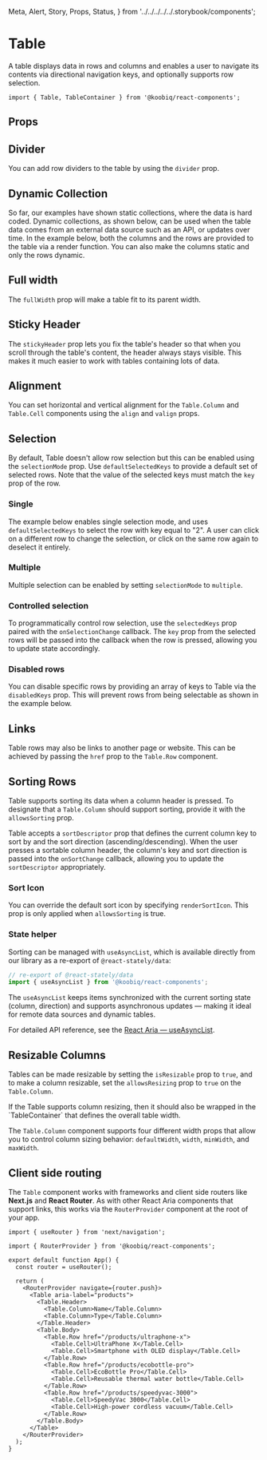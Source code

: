   Meta,
  Alert,
  Story,
  Props,
  Status,
} from '../../../../../.storybook/components';


<Meta of={Stories} />

# Table

<Status variant="experimental" />

A table displays data in rows and columns and enables a user to navigate its contents
via directional navigation keys, and optionally supports row selection.

```tsx
import { Table, TableContainer } from '@koobiq/react-components';
```

<Story of={Stories.Base} />

## Props

<Props />

## Divider

You can add row dividers to the table by using the `divider` prop.

<Story of={Stories.Divider} />

## Dynamic Collection

So far, our examples have shown static collections,
where the data is hard coded. Dynamic collections, as shown below, can be used when
the table data comes from an external data source such as an API, or updates over time.
In the example below, both the columns and the rows are provided to the table via a render function.
You can also make the columns static and only the rows dynamic.

<Story of={Stories.DynamicCollection} />

## Full width

The `fullWidth` prop will make a table fit to its parent width.

<Story of={Stories.FullWidth} />

## Sticky Header

The `stickyHeader` prop lets you fix the table's header so that when you scroll through the table's content,
the header always stays visible. This makes it much easier to work with tables containing lots of data.

<Story of={Stories.StickyHeader} />

## Alignment

You can set horizontal and vertical alignment for the `Table.Column`
and `Table.Cell` components using the `align` and `valign` props.

<Story of={Stories.Alignment} />

## Selection

By default, Table doesn't allow row selection but this can be enabled using the `selectionMode` prop.
Use `defaultSelectedKeys` to provide a default set of selected rows.
Note that the value of the selected keys must match the `key` prop of the row.

### Single

The example below enables single selection mode, and uses `defaultSelectedKeys`
to select the row with key equal to "2". A user can click on a different row to change the selection,
or click on the same row again to deselect it entirely.

<Story of={Stories.SingleSelection} />

### Multiple

Multiple selection can be enabled by setting `selectionMode` to `multiple`.

<Story of={Stories.MultiSelection} />

### Controlled selection

To programmatically control row selection, use the `selectedKeys` prop paired with the `onSelectionChange` callback.
The `key` prop from the selected rows will be passed into the callback when the row is pressed, allowing you to update state accordingly.

<Story of={Stories.ControlledSelection} />

### Disabled rows

You can disable specific rows by providing an array of keys to Table via the `disabledKeys` prop.
This will prevent rows from being selectable as shown in the example below.

<Story of={Stories.DisabledRows} />

## Links

Table rows may also be links to another page or website.
This can be achieved by passing the `href` prop to the `Table.Row` component.

<Story of={Stories.Links} />

## Sorting Rows

Table supports sorting its data when a column header is pressed.
To designate that a `Table.Column` should support sorting, provide it with the `allowsSorting` prop.

Table accepts a `sortDescriptor` prop that defines the current column
key to sort by and the sort direction (ascending/descending).
When the user presses a sortable column header, the column's key and sort
direction is passed into the `onSortChange` callback, allowing you to update the `sortDescriptor` appropriately.

<Story of={Stories.SortingRows} />

### Sort Icon

You can override the default sort icon by specifying `renderSortIcon`.
This prop is only applied when `allowsSorting` is true.

<Story of={Stories.RenderSortIcon} />

### State helper

Sorting can be managed with `useAsyncList`, which is available
directly from our library as a re-export of `@react-stately/data`:

```ts
// re-export of @react-stately/data
import { useAsyncList } from '@koobiq/react-components';
```

The `useAsyncList` keeps items synchronized with the current sorting state (column, direction)
and supports asynchronous updates — making it ideal for remote data sources and dynamic tables.

For detailed API reference, see the [React Aria — useAsyncList](https://react-spectrum.adobe.com/react-stately/useAsyncList.html#useasynclist).

## Resizable Columns

Tables can be made resizable by setting the `isResizable` prop to `true`, and to make a column resizable,
set the `allowsResizing` prop to `true` on the `Table.Column`.

<Alert status="info">
  If the Table supports column resizing, then it should also be wrapped in the
  `TableContainer` that defines the overall table width.
</Alert>

The `Table.Column` component supports four different width props that allow you
to control column sizing behavior: `defaultWidth`, `width`, `minWidth`, and `maxWidth`.

<Story of={Stories.ResizableColumns} />

## Client side routing

The `Table` component works with frameworks and client side routers like **Next.js** and **React Router**.
As with other React Aria components that support links, this works via the `RouterProvider` component at the root of your app.

```tsx
import { useRouter } from 'next/navigation';

import { RouterProvider } from '@koobiq/react-components';

export default function App() {
  const router = useRouter();

  return (
    <RouterProvider navigate={router.push}>
      <Table aria-label="products">
        <Table.Header>
          <Table.Column>Name</Table.Column>
          <Table.Column>Type</Table.Column>
        </Table.Header>
        <Table.Body>
          <Table.Row href="/products/ultraphone-x">
            <Table.Cell>UltraPhone X</Table.Cell>
            <Table.Cell>Smartphone with OLED display</Table.Cell>
          </Table.Row>
          <Table.Row href="/products/ecobottle-pro">
            <Table.Cell>EcoBottle Pro</Table.Cell>
            <Table.Cell>Reusable thermal water bottle</Table.Cell>
          </Table.Row>
          <Table.Row href="/products/speedyvac-3000">
            <Table.Cell>SpeedyVac 3000</Table.Cell>
            <Table.Cell>High-power cordless vacuum</Table.Cell>
          </Table.Row>
        </Table.Body>
      </Table>
    </RouterProvider>
  );
}
```
